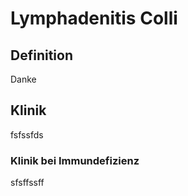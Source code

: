 # Lymphadenitis Colli

## Definition
Danke 
## Klinik
fsfssfds

### Klinik bei Immundefizienz
sfsffssff
